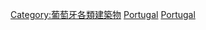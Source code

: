 {{Commonscat|Monuments and memorials in Portugal}}

[[Category:葡萄牙各類建築物|Category:葡萄牙各類建築物]]
[[Category:欧洲各国纪念建筑|Portugal]]
[[Category:各國紀念性建築物|Portugal]]